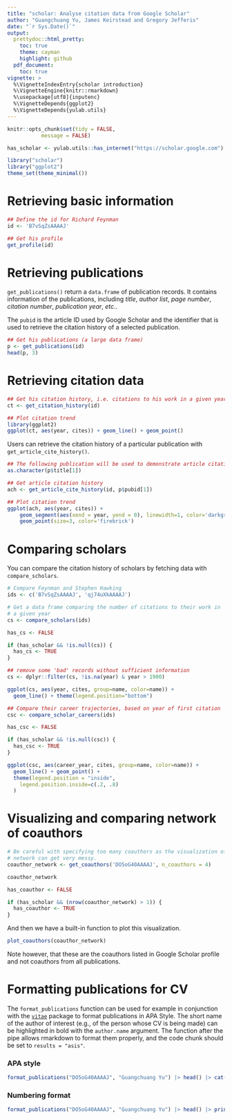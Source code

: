 ```yaml
---
title: "scholar: Analyse citation data from Google Scholar"
author: "Guangchuang Yu, James Keirstead and Gregory Jefferis"
date: "`r Sys.Date()`"
output:
  prettydoc::html_pretty:
    toc: true
    theme: cayman
    highlight: github
  pdf_document:
    toc: true
vignette: >
  %\VignetteIndexEntry{scholar introduction}
  %\VignetteEngine{knitr::rmarkdown}
  %\usepackage[utf8]{inputenc}
  %\VignetteDepends{ggplot2}
  %\VignetteDepends{yulab.utils}
---
```


```r
knitr::opts_chunk$set(tidy = FALSE,
		   message = FALSE)

has_scholar <- yulab.utils::has_internet("https://scholar.google.com") 
```


```r
library("scholar")
library("ggplot2")
theme_set(theme_minimal())
```


# Retrieving basic information

```r
## Define the id for Richard Feynman
id <- 'B7vSqZsAAAAJ'

## Get his profile
get_profile(id)
```

# Retrieving publications


`get_publications()` return a `data.frame` of publication records. It contains
information of the publications, including *title*, *author list*, *page
number*, *citation number*, *publication year*, *etc.*.

The `pubid` is the article ID used by Google Scholar and the identifier
that is used to retrieve the citation history of a selected publication.

```r
## Get his publications (a large data frame)
p <- get_publications(id)
head(p, 3)
```


# Retrieving citation data

```r
## Get his citation history, i.e. citations to his work in a given year
ct <- get_citation_history(id)

## Plot citation trend
library(ggplot2)
ggplot(ct, aes(year, cites)) + geom_line() + geom_point()
```


Users can retrieve the citation history of a particular publication with
`get_article_cite_history()`.


```r
## The following publication will be used to demonstrate article citation history
as.character(p$title[1])

## Get article citation history
ach <- get_article_cite_history(id, p$pubid[1])

## Plot citation trend
ggplot(ach, aes(year, cites)) +
    geom_segment(aes(xend = year, yend = 0), linewidth=1, color='darkgrey') +
    geom_point(size=3, color='firebrick')
```

# Comparing scholars

You can compare the citation history of scholars by fetching data with 
`compare_scholars`.
```r
# Compare Feynman and Stephen Hawking
ids <- c('B7vSqZsAAAAJ', 'qj74uXkAAAAJ')

# Get a data frame comparing the number of citations to their work in
# a given year
cs <- compare_scholars(ids)
```

```r
has_cs <- FALSE

if (has_scholar && !is.null(cs)) {
  has_cs <- TRUE
}
```


```r
## remove some 'bad' records without sufficient information
cs <- dplyr::filter(cs, !is.na(year) & year > 1900) 

ggplot(cs, aes(year, cites, group=name, color=name)) + 
  geom_line() + theme(legend.position="bottom")
```

```r
## Compare their career trajectories, based on year of first citation
csc <- compare_scholar_careers(ids)
```

```r
has_csc <- FALSE

if (has_scholar && !is.null(csc)) {
  has_csc <- TRUE
}
```


```r
ggplot(csc, aes(career_year, cites, group=name, color=name)) + 
  geom_line() + geom_point() +
  theme(legend.position = "inside", 
    legend.position.inside=c(.2, .8)
  )
```

# Visualizing and comparing network of coauthors

```r
# Be careful with specifying too many coauthors as the visualization of the
# network can get very messy.
coauthor_network <- get_coauthors('DO5oG40AAAAJ', n_coauthors = 4)

coauthor_network
```

```r
has_coauthor <- FALSE

if (has_scholar && (nrow(coauthor_network) > 1)) {
  has_coauthor <- TRUE
}
```

And then we have a built-in function to plot this visualization.

```r
plot_coauthors(coauthor_network)
```

Note however, that these are the coauthors listed in Google Scholar profile and not coauthors from all publications.

# Formatting publications for CV

The `format_publications` function can be used for example in conjunction with the [`vitae`](https://pkg.mitchelloharawild.com/vitae/) package to format publications in APA Style. The short name of the author of interest (e.g., of the person whose CV is being made) can be highlighted in bold with the `author.name` argument. The function after the pipe allows rmarkdown to format them properly, and the code chunk should be set to `results = "asis"`.

### APA style

```r
format_publications("DO5oG40AAAAJ", "Guangchuang Yu") |> head() |> cat(sep='\n\n')
```

### Numbering format

```r
format_publications("DO5oG40AAAAJ", "Guangchuang Yu") |> head() |> print(quote=FALSE)
```